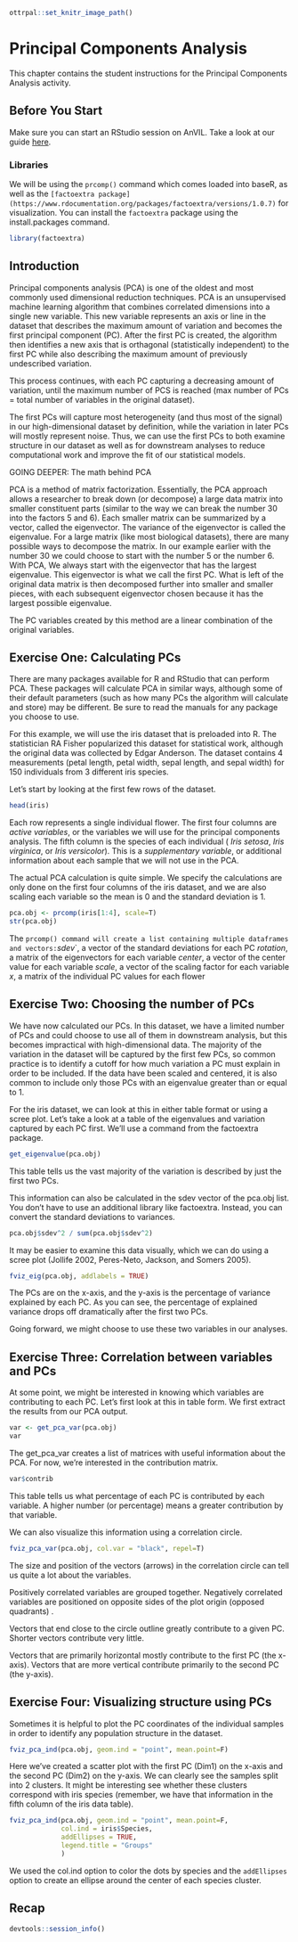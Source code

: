 ```r
ottrpal::set_knitr_image_path()
```

# Principal Components Analysis

This chapter contains the student instructions for the Principal Components Analysis activity.

## Before You Start

Make sure you can start an RStudio session on AnVIL. Take a look at our guide [here](https://jhudatascience.org/GDSCN_Book_Statistics_for_Genomics_Differential_Expression/getting-set-up.html#introduction).

### Libraries

We will be using the `prcomp()` command which comes loaded into baseR, as well as the `[factoextra package](https://www.rdocumentation.org/packages/factoextra/versions/1.0.7)` for visualization. You can install the `factoextra` package using the install.packages command.

```r
library(factoextra)
```

## Introduction

Principal components analysis (PCA) is one of the oldest and most commonly used dimensional reduction techniques. PCA is an unsupervised machine learning algorithm that combines correlated dimensions into a single new variable. This new variable represents an axis or line in the dataset that describes the maximum amount of variation and becomes the first principal component (PC). After the first PC is created, the algorithm then identifies a new axis that is orthagonal (statistically independent) to the first PC while also describing the maximum amount of previously undescribed variation. 

This process continues, with each PC capturing a decreasing amount of variation, until the maximum number of PCS is reached (max number of PCs = total number of variables in the original dataset). 

The first PCs will capture most heterogeneity (and thus most of the signal) in our high-dimensional dataset by definition, while the variation in later PCs will mostly represent noise. Thus, we can use the first PCs to both examine structure in our dataset as well as for downstream analyses to reduce computational work and improve the fit of our statistical models.


::: {.fyi}
GOING DEEPER: The math behind PCA

PCA is a method of matrix factorization. Essentially, the PCA approach allows a researcher to break down (or decompose) a large data matrix into smaller constituent parts (similar to the way we can break the number 30 into the factors 5 and 6). Each smaller matrix can be summarized by a vector, called the eigenvector. The variance of the eigenvector is called the eigenvalue. For a large matrix (like most biological datasets), there are many possible ways to decompose the matrix. In our example earlier with the number 30 we could choose to start with the number 5 or the number 6. With PCA, We always start with the eigenvector that has the largest eigenvalue. This eigenvector is what we call the first PC. What is left of the original data matrix is then decomposed further into smaller and smaller pieces, with each subsequent eigenvector chosen because it has the largest possible eigenvalue.

The PC variables created by this method are a linear combination of the original variables.

:::


## Exercise One: Calculating PCs

There are many packages available for R and RStudio that can perform PCA. These packages will calculate PCA in similar ways, although some of their default parameters (such as how many PCs the algorithm will calculate and store) may be different. Be sure to read the manuals for any package you choose to use.

For this example, we will use the iris dataset that is preloaded into R. The statistician RA Fisher popularized this dataset for statistical work, although the original data was collected by Edgar Anderson. The dataset contains 4 measurements (petal length, petal width, sepal length, and sepal width) for 150 individuals from 3 different iris species.

Let's start by looking at the first few rows of the dataset.

```r
head(iris)
```

Each row represents a single individual flower. The first four columns are _active variables_, or the variables we will use for the principal components analysis. The fifth column is the species of each individual ( _Iris setosa_, _Iris virginica_, or _Iris versicolor_). This is a _supplementary variable_, or additional information about each sample that we will not use in the PCA.

The actual PCA calculation is quite simple. We specify the calculations are only done on the first four columns of the iris dataset, and we are also scaling each variable so the mean is 0 and the standard deviation is 1.

```r
pca.obj <- prcomp(iris[1:4], scale=T)
str(pca.obj)
```

The `prcomp() command will create a list containing multiple dataframes and vectors: 
  `_sdev_`, a vector of the standard deviations for each PC
  _rotation_, a matrix of the eigenvectors for each variable
  _center_, a vector of the center value for each variable
  _scale_, a vector of the scaling factor for each variable
  _x_, a matrix of the individual PC values for each flower


## Exercise Two: Choosing the number of PCs

We have now calculated our PCs. In this dataset, we have a limited number of PCs and could choose to use all of them in downstream analysis, but this becomes impractical with high-dimensional data. The majority of the variation in the dataset will be captured by the first few PCs, so common practice is to identify a cutoff for how much variation a PC must explain in order to be included. If the data have been scaled and centered, it is also common to include only those PCs with an eigenvalue greater than or equal to 1. 

For the iris dataset, we can look at this in either table format or using a scree plot. Let's take a look at a table of the eigenvalues and variation captured by each PC first. We'll use a command from the factoextra package.

```r
get_eigenvalue(pca.obj)
```

This table tells us the vast majority of the variation is described by just the first two PCs. 

This information can also be calculated in the sdev vector of the pca.obj list. You don't have to use an additional library like factoextra. Instead, you can convert the standard deviations to variances.

```r
pca.obj$sdev^2 / sum(pca.obj$sdev^2)
```

It may be easier to examine this data visually, which we can do using a scree plot (Jollife 2002, Peres-Neto, Jackson, and Somers 2005).

```r
fviz_eig(pca.obj, addlabels = TRUE)
```

The PCs are on the x-axis, and the y-axis is the percentage of variance explained by each PC. As you can see, the percentage of explained variance drops off dramatically after the first two PCs.

Going forward, we might choose to use these two variables in our analyses.

## Exercise Three: Correlation between variables and PCs

At some point, we might be interested in knowing which variables are contributing to each PC. Let's first look at this in table form. We first extract the results from our PCA output.

```r
var <- get_pca_var(pca.obj)
var
```

The get_pca_var creates a list of matrices with useful information about the PCA. For now, we're interested in the contribution matrix.

```r
var$contrib
```

This table tells us what percentage of each PC is contributed by each variable. A higher number (or percentage) means a greater contribution by that variable.


We can also visualize this information using a correlation circle.

```r
fviz_pca_var(pca.obj, col.var = "black", repel=T)
```

The size and position of the vectors (arrows) in the correlation circle can tell us quite a lot about the variables.
  
  Positively correlated variables are grouped together.
  Negatively correlated variables are positioned on opposite sides of the plot origin (opposed quadrants) .
  
  Vectors that end close to the circle outline greatly contribute to a given PC.
  Shorter vectors contribute very little.
  
  Vectors that are primarily horizontal mostly contribute to the first PC (the x-axis). 
  Vectors that are more vertical contribute primarily to the second PC (the y-axis).


## Exercise Four: Visualizing structure using PCs

Sometimes it is helpful to plot the PC coordinates of the individual samples in order to identify any population structure in the dataset.

```r
fviz_pca_ind(pca.obj, geom.ind = "point", mean.point=F)
```

Here we've created a scatter plot with the first PC (Dim1) on the x-axis and the second PC (Dim2) on the y-axis. We can clearly see the samples split into 2 clusters. It might be interesting see whether these clusters correspond with iris species (remember, we have that information in the fifth column of the iris data table).

```r
fviz_pca_ind(pca.obj, geom.ind = "point", mean.point=F,
             col.ind = iris$Species,
             addEllipses = TRUE,
             legend.title = "Groups"
             )
```

We used the col.ind option to color the dots by species and the `addEllipses` option to create an ellipse around the center of each species cluster. 

## Recap

```r
devtools::session_info()
```

